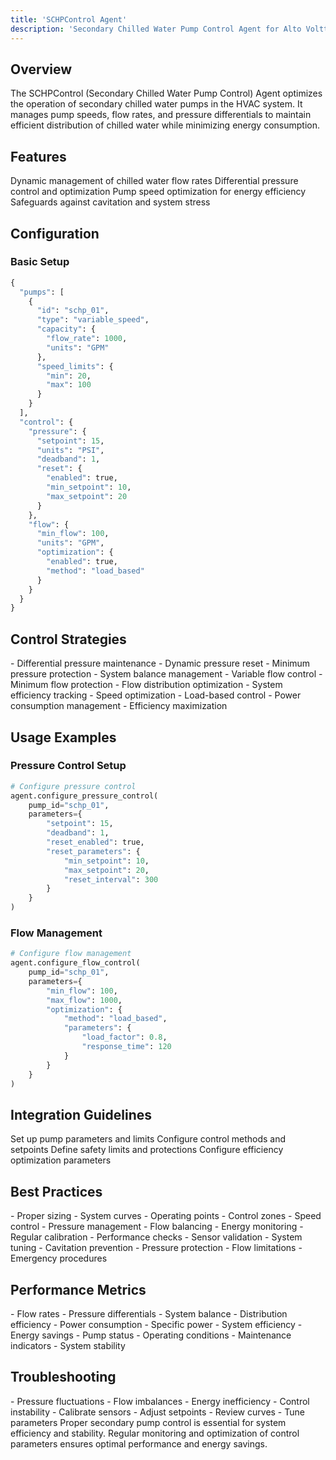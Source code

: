 ```yaml
---
title: 'SCHPControl Agent'
description: 'Secondary Chilled Water Pump Control Agent for Alto Volttron'
---
```


## Overview

The SCHPControl (Secondary Chilled Water Pump Control) Agent optimizes the operation of secondary chilled water pumps in the HVAC system. It manages pump speeds, flow rates, and pressure differentials to maintain efficient distribution of chilled water while minimizing energy consumption.

## Features

<CardGroup cols={2}>
  <Card title="Flow Control" icon="water">
    Dynamic management of chilled water flow rates
  </Card>
  <Card title="Pressure Management" icon="gauge">
    Differential pressure control and optimization
  </Card>
  <Card title="Energy Optimization" icon="bolt">
    Pump speed optimization for energy efficiency
  </Card>
  <Card title="System Protection" icon="shield">
    Safeguards against cavitation and system stress
  </Card>
</CardGroup>

## Configuration

### Basic Setup

```python
{
  "pumps": [
    {
      "id": "schp_01",
      "type": "variable_speed",
      "capacity": {
        "flow_rate": 1000,
        "units": "GPM"
      },
      "speed_limits": {
        "min": 20,
        "max": 100
      }
    }
  ],
  "control": {
    "pressure": {
      "setpoint": 15,
      "units": "PSI",
      "deadband": 1,
      "reset": {
        "enabled": true,
        "min_setpoint": 10,
        "max_setpoint": 20
      }
    },
    "flow": {
      "min_flow": 100,
      "units": "GPM",
      "optimization": {
        "enabled": true,
        "method": "load_based"
      }
    }
  }
}
```

## Control Strategies

<AccordionGroup>
  <Accordion title="Pressure Control">
    - Differential pressure maintenance
    - Dynamic pressure reset
    - Minimum pressure protection
    - System balance management
  </Accordion>
  
  <Accordion title="Flow Management">
    - Variable flow control
    - Minimum flow protection
    - Flow distribution optimization
    - System efficiency tracking
  </Accordion>
  
  <Accordion title="Energy Optimization">
    - Speed optimization
    - Load-based control
    - Power consumption management
    - Efficiency maximization
  </Accordion>
</AccordionGroup>

## Usage Examples

### Pressure Control Setup

```python
# Configure pressure control
agent.configure_pressure_control(
    pump_id="schp_01",
    parameters={
        "setpoint": 15,
        "deadband": 1,
        "reset_enabled": true,
        "reset_parameters": {
            "min_setpoint": 10,
            "max_setpoint": 20,
            "reset_interval": 300
        }
    }
)
```

### Flow Management

```python
# Configure flow management
agent.configure_flow_control(
    pump_id="schp_01",
    parameters={
        "min_flow": 100,
        "max_flow": 1000,
        "optimization": {
            "method": "load_based",
            "parameters": {
                "load_factor": 0.8,
                "response_time": 120
            }
        }
    }
)
```

## Integration Guidelines

<Steps>
  <Step title="Pump Configuration">
    Set up pump parameters and limits
  </Step>
  <Step title="Control Strategy">
    Configure control methods and setpoints
  </Step>
  <Step title="Protection Setup">
    Define safety limits and protections
  </Step>
  <Step title="Optimization">
    Configure efficiency optimization parameters
  </Step>
</Steps>

## Best Practices

<CardGroup cols={2}>
  <Card title="System Design" icon="drafting-compass">
    - Proper sizing
    - System curves
    - Operating points
    - Control zones
  </Card>
  <Card title="Operation" icon="play">
    - Speed control
    - Pressure management
    - Flow balancing
    - Energy monitoring
  </Card>
  <Card title="Maintenance" icon="wrench">
    - Regular calibration
    - Performance checks
    - Sensor validation
    - System tuning
  </Card>
  <Card title="Safety" icon="shield-halved">
    - Cavitation prevention
    - Pressure protection
    - Flow limitations
    - Emergency procedures
  </Card>
</CardGroup>

## Performance Metrics

<AccordionGroup>
  <Accordion title="Hydraulic Performance">
    - Flow rates
    - Pressure differentials
    - System balance
    - Distribution efficiency
  </Accordion>
  
  <Accordion title="Energy Performance">
    - Power consumption
    - Specific power
    - System efficiency
    - Energy savings
  </Accordion>
  
  <Accordion title="System Health">
    - Pump status
    - Operating conditions
    - Maintenance indicators
    - System stability
  </Accordion>
</AccordionGroup>

## Troubleshooting

<CardGroup cols={2}>
  <Card title="Common Issues" icon="triangle-exclamation">
    - Pressure fluctuations
    - Flow imbalances
    - Energy inefficiency
    - Control instability
  </Card>
  <Card title="Solutions" icon="screwdriver-wrench">
    - Calibrate sensors
    - Adjust setpoints
    - Review curves
    - Tune parameters
  </Card>
</CardGroup>

<Note>
  Proper secondary pump control is essential for system efficiency and stability. Regular monitoring and optimization of control parameters ensures optimal performance and energy savings.
</Note> 